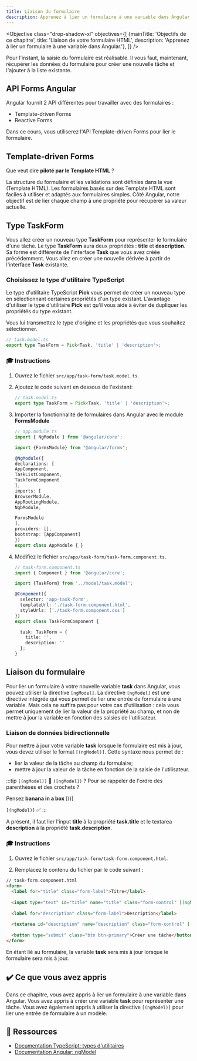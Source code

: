```yaml
---
title: Liaison du formulaire
description: Apprenez à lier un formulaire à une variable dans Angular
---
```



<Objective class="drop-shadow-xl" objectives={[
{mainTitle: 'Objectifs de ce chapitre', title: 'Liaison de votre formulaire HTML', description: 'Apprenez à lier un formulaire à une variable dans Angular.'},
]} />

Pour l'instant, la saisie du formulaire est réalisable. Il vous faut, maintenant, récupérer les données du formulaire pour créer une nouvelle tâche et l'ajouter à la liste existante.

## API Forms Angular

Angular fournit 2 API différentes pour travailler avec des formulaires :

- Template-driven Forms
- Reactive Forms

Dans ce cours, vous utiliserez l'API Template-driven Forms pour lier le formulaire.

## Template-driven Forms

Que veut dire **piloté par le Template HTML** ?

La structure du formulaire et les validations sont définies dans la vue (Template HTML). Les formulaires basés sur des Template HTML sont faciles à utiliser et adaptés aux formulaires simples.
Côté Angular, notre objectif est de lier chaque champ à une propriété pour récupérer sa valeur actuelle.

## Type TaskForm

Vous allez créer un nouveau type **TaskForm** pour représenter le formulaire d'une tâche. Le type **TaskForm** aura deux propriétés : **title** et **description**.
Sa forme est différente de l'interface **Task** que vous avez créée précédemment. Vous allez en créer une nouvelle dérivée à partir de l'interface **Task** existante.

### Choisissez le type d'utilitaire TypeScript

Le type d'utilitaire TypeScript **Pick** vous permet de créer un nouveau type en sélectionnant certaines propriétés d'un type existant.
L'avantage d'utiliser le type d'utilitaire  **Pick** est qu'il vous aide à éviter de dupliquer les propriétés du type existant.

Vous lui transmettez le type d'origine et les propriétés que vous souhaitez sélectionner.

```ts
// task.model.ts
export type TaskForm = Pick<Task, 'title' | 'description'>;

```

### 🎓 Instructions

<Steps>

1. Ouvrez le fichier `src/app/task-form/task.model.ts`.

2. Ajoutez le code suivant en dessous de l'existant:

    ```typescript
    // task.model.ts
    export type TaskForm = Pick<Task, 'title' | 'description'>;
    ```

3. Importer la fonctionnalité de formulaires dans Angular avec le module **FormsModule**

    ```typescript ins={"Importer FormsModule": 3-4} ins={"Ajouter FormsModule dans le tableau des imports": 16-17}
    // app.module.ts
    import { NgModule } from '@angular/core';

    import {FormsModule} from "@angular/forms";

    @NgModule({
    declarations: [
    AppComponent,
    TaskListComponent,
    TaskFormComponent
    ],
    imports: [
    BrowserModule,
    AppRoutingModule,
    NgbModule,

    FormsModule
    ],
    providers: [],
    bootstrap: [AppComponent]
    })
    export class AppModule { }

    ```

4. Modifiez le fichier `src/app/task-form/task-form.component.ts`.

    ```typescript ins={"Importez le nouveau type TaskForm": 3-4} ins={"Ajoutez la variable task avec des valeurs vides": 12-16}
    // task-form.component.ts
    import { Component } from '@angular/core';

    import {TaskForm} from '../model/task.model';

    @Component({
      selector: 'app-task-form',
      templateUrl: './task-form.component.html',
      styleUrls: ['./task-form.component.css']
    })
    export class TaskFormComponent {

      task: TaskForm = {
        title: '',
        description: ''
      };
    }
    ```

</Steps>

## Liaison du formulaire

Pour lier un formulaire à votre nouvelle variable **task** dans Angular, vous pouvez utiliser la directive `[ngModel]`.
La directive `[ngModel]` est une directive intégrée qui vous permet de lier une entrée de formulaire à une variable.
Mais cela ne suffira pas pour votre cas d'utilisation : cela vous permet uniquement de lier la valeur de la propriété au champ, et non de mettre à jour la variable en fonction des saisies de l'utilisateur.

### Liaison de données bidirectionnelle

Pour mettre à jour votre variable **task** lorsque le formulaire est mis à jour, vous devez utiliser le format `[(ngModel)]`.
Cette syntaxe nous permet de :

- lier la valeur de la tâche au champ du formulaire;
- mettre à jour la valeur de la tâche en fonction de la saisie de l'utilisateur.

:::tip
`[(ngModel)]` 🤔 `([ngModel])` ? Pour se rappeler de l'ordre des parenthèses et des crochets ? 

Pensez **banana in a box** [()] 

`[(ngModel)]` ✅
:::

A présent, il faut lier l'input **title** à la propriété **task.title** et le textarea **description** à la propriété **task.description**.

### 🎓 Instructions

1. Ouvrez le fichier `src/app/task-form/task-form.component.html`.

2. Remplacez le contenu du fichier par le code suivant :

```html ins={"Liez le titre avec la directive ngModel": 4-5} ins="[(ngModel)]="task.title"" ins={"Liez la description avec la directive ngModel": 8-9} ins="[(ngModel)]="task.description""
// task-form.component.html
<form>
  <label for="title" class="form-label">Titre</label>
    
  <input type="text" id="title" name="title" class="form-control" [(ngModel)]="task.title">
    
  <label for="description" class="form-label">Description</label>
    
  <textarea id="description" name="description" class="form-control" [(ngModel)]="task.description"></textarea>
  
  <button type="submit" class="btn btn-primary">Créer une tâche</button>
</form>
```

En étant lié au formulaire, la variable **task** sera mis à jour lorsque le formulaire sera mis à jour.

## ✔️ Ce que vous avez appris

Dans ce chapitre, vous avez appris à lier un formulaire à une variable dans Angular. Vous avez appris à créer une variable **task** pour représenter une tâche. Vous avez également appris à utiliser la directive `[(ngModel)]` pour lier une entrée de formulaire à un modèle.

## 🔗 Ressources

- <a href="https://www.typescriptlang.org/docs/handbook/utility-types.html" target="_blank">Documentation TypeScript: types d'utilitaires</a>
- <a href="https://angular.dev/guide/directives#displaying-and-updating-properties-with-ngmodel" target="_blank">Documentation Angular: ngModel</a>
